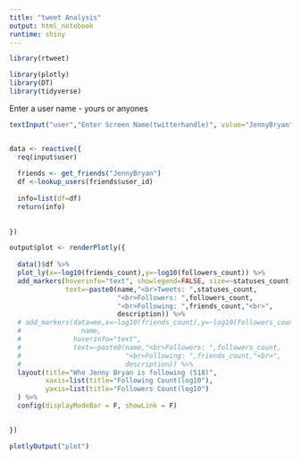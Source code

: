 ```yaml
---
title: "tweet Analysis"
output: html_notebook
runtime: shiny
---
```


 

```r

library(rtweet)

library(plotly)
library(DT)
library(tidyverse)


```
Enter a user name - yours or anyones

```r

textInput("user","Enter Screen Name(twitterhandle)", value="JennyBryan")


data <- reactive({
  req(input$user)
  
  friends <- get_friends("JennyBryan")
  df <-lookup_users(friends$user_id)
  
  info=list(df=df)
  return(info)
  
  
})


```

```r

output$plot <- renderPlotly({
  
  data()$df %>% 
  plot_ly(x=~log10(friends_count),y=~log10(followers_count)) %>% 
  add_markers(hoverinfo="text", showlegend=FALSE, size=~statuses_count,
              text=~paste0(name,"<br>Tweets: ",statuses_count,
                           "<br>Followers: ",followers_count,
                           "<br>Following: ",friends_count,"<br>",
                           description)) %>% 
  # add_markers(data=me,x=~log10(friends_count),y=~log10(followers_count),color=I("red"), name=~
  #               name,
  #             hoverinfo="text", 
  #             text=~paste0(name,"<br>Followers: ",followers_count,
  #                          "<br>Following: ",friends_count,"<br>",
  #                          description)) %>% 
  layout(title="Who Jenny Bryan is following (518)",
         xaxis=list(title="Following Count(log10"),
         yaxis=list(title="Followers Count(log10")
  ) %>%
  config(displayModeBar = F, showLink = F)

  
})

plotlyOutput("plot")


```